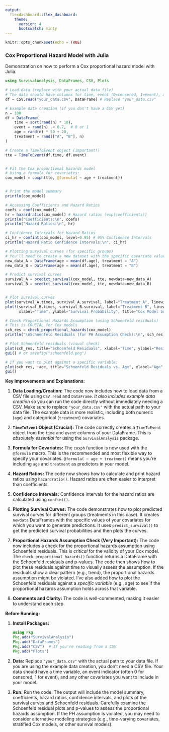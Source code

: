 ```yaml
---
output:
  flexdashboard::flex_dashboard:
    theme: 
      version: 4
      bootswatch: minty
---
```

```r
knitr::opts_chunk$set(echo = TRUE)
```

### Cox Proportional Hazard Model with Julia

Demonstration on how to perform a Cox proportional hazard model with Julia.

```julia
using SurvivalAnalysis, DataFrames, CSV, Plots

# Load data (replace with your actual data file)
# The data should have columns for time, event (0=censored, 1=event), and covariates
df = CSV.read("your_data.csv", DataFrame) # Replace "your_data.csv"

# Example data creation (if you don't have a CSV yet)
n = 100
df = DataFrame(
    time = sort(rand(n) * 10),
    event = rand(n) .< 0.7,  # 0 or 1
    age = rand(n) * 50 + 20,
    treatment = rand(["A", "B"], n)
)

# Create a TimeToEvent object (important!)
tte = TimeToEvent(df.time, df.event)


# Fit the Cox proportional hazards model
# Using a formula for covariates:
cox_model = coxph(tte, @formula( ~ age + treatment))


# Print the model summary
println(cox_model)

# Accessing Coefficients and Hazard Ratios
coefs = coef(cox_model)
hr = hazardratio(cox_model) # Hazard ratios (exp(coefficients))
println("Coefficients:\n", coefs)
println("Hazard Ratios:\n", hr)

# Confidence Intervals for Hazard Ratios
ci_hr = confint(cox_model, level=0.95) # 95% Confidence Intervals
println("Hazard Ratio Confidence Intervals:\n", ci_hr)

# Plotting Survival Curves (for specific groups)
# You'll need to create a new dataset with the specific covariate values you want to plot
new_data_A = DataFrame(age = mean(df.age), treatment = "A")
new_data_B = DataFrame(age = mean(df.age), treatment = "B")

# Predict survival curves
survival_A = predict_survival(cox_model, tte, newdata=new_data_A)
survival_B = predict_survival(cox_model, tte, newdata=new_data_B)


# Plot survival curves
plot(survival_A.times, survival_A.survival, label="Treatment A", linewidth=2, color=:blue)
plot!(survival_B.times, survival_B.survival, label="Treatment B", linewidth=2, color=:red,
      xlabel="Time", ylabel="Survival Probability", title="Cox Model Survival Curves", legend=:best)

# Check Proportional Hazards Assumption (using Schoenfeld residuals)
# This is CRUCIAL for Cox models
sch_res = check_proportional_hazards(cox_model)
println("\nSchoenfeld Residuals (for PH Assumption Check):\n", sch_res)

# Plot Schoenfeld residuals (visual check)
plot(sch_res, title="Schoenfeld Residuals", xlabel="Time", ylabel="Residuals") # Plots against time by default
gui() # or savefig("schoenfeld.png")

# If you want to plot against a specific variable:
plot(sch_res, :age, title="Schoenfeld Residuals vs. Age", xlabel="Age", ylabel="Residuals")
gui()

```

**Key Improvements and Explanations:**

1. **Data Loading/Creation:**  The code now includes how to load data from a CSV file using `CSV.read` and `DataFrame`. *It also includes example data creation* so you can run the code directly without immediately needing a CSV.  Make sure to replace `"your_data.csv"` with the actual path to your data file. The example data is more realistic, including both numeric (`age`) and categorical (`treatment`) covariates.

2. **`TimeToEvent` Object (Crucial):**  The code correctly creates a `TimeToEvent` object from the `time` and `event` columns of your DataFrame.  This is *absolutely essential* for using the `SurvivalAnalysis` package.

3. **Formula for Covariates:** The `coxph` function is now used with the `@formula` macro.  This is the recommended and most flexible way to specify your covariates.  `@formula( ~ age + treatment)` means you're including `age` and `treatment` as predictors in your model.

4. **Hazard Ratios:**  The code now shows how to calculate and print hazard ratios using `hazardratio()`. Hazard ratios are often easier to interpret than coefficients.

5. **Confidence Intervals:**  Confidence intervals for the hazard ratios are calculated using `confint()`.

6. **Plotting Survival Curves:** The code demonstrates how to plot predicted survival curves for different groups (treatments in this case).  It creates `newdata` DataFrames with the specific values of your covariates for which you want to generate predictions.  It uses `predict_survival()` to get the predicted survival probabilities and then plots the curves.

7. **Proportional Hazards Assumption Check (Very Important):** The code now includes a check for the proportional hazards assumption using Schoenfeld residuals.  This is *critical* for the validity of your Cox model.  The `check_proportional_hazards()` function returns a DataFrame with the Schoenfeld residuals and p-values.  The code then shows how to plot these residuals against time to visually assess the assumption.  If the residuals show a clear pattern (e.g., trend), the proportional hazards assumption might be violated.  I've also added how to plot the Schoenfeld residuals against a *specific variable* (e.g., age) to see if the proportional hazards assumption holds across that variable.

8. **Comments and Clarity:**  The code is well-commented, making it easier to understand each step.

**Before Running:**

1. **Install Packages:**
   ```julia
   using Pkg
   Pkg.add("SurvivalAnalysis")
   Pkg.add("DataFrames")
   Pkg.add("CSV")  # If you're reading from a CSV
   Pkg.add("Plots")
   ```

2. **Data:**  Replace `"your_data.csv"` with the actual path to your data file.  If you are using the example data creation, you don't need a CSV file. Your data should have a time variable, an event indicator (often 0 for censored, 1 for event), and any other covariates you want to include in your model.

3. **Run:**  Run the code.  The output will include the model summary, coefficients, hazard ratios, confidence intervals, and plots of the survival curves and Schoenfeld residuals.  Carefully examine the Schoenfeld residual plots and p-values to assess the proportional hazards assumption. If the PH assumption is violated, you may need to consider alternative modeling strategies (e.g., time-varying covariates, stratified Cox models, or other survival models).
